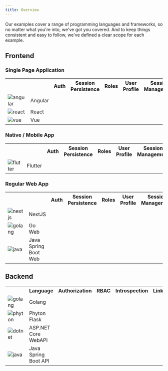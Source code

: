 ```yaml
---
title: Overview
---
```


Our examples cover a range of programming languages and frameworks, so no matter what you're into, we've got you covered.
And to keep things consistent and easy to follow, we've defined a clear scope for each example.

## Frontend

### Single Page Application

<table>
  <tr>
    <th></th>
    <th></th>
    <th>Auth</th>
    <th>Session Persistence</th>
    <th>Roles</th>
    <th>User Profile</th>
    <th>Session Management</th>
    <th>Logout</th>
    <th></th>
    <th></th>
  </tr>

  <tr>
    <td>
      <img style={{width: '100px'}} src="/docs/img/tech/angular.svg" alt="angular"/>
    </td>
    <td>Angular</td>
    <td><i class="las la-check"></i></td>
    <td><i class="las la-check"></i></td>
    <td><i class="las la-check"></i></td>
    <td><i class="las la-check"></i></td>
    <td><i class="las la-check"></i></td>
    <td><i class="las la-check"></i></td>
    <td><a href="https://github.com/zitadel/zitadel-angular" target="_blank"><i class="lab la-github"></i></a></td>
    <td><a href="./login/angular">Guide</a></td>
  </tr>
  <tr>
      <td>
        <img style={{width: '100px'}} src="/docs/img/tech/react.png" alt="react"/>
      </td>
      <td>React</td>
      <td><i class="las la-check"></i></td>
      <td><i class="las la-times"></i></td>
      <td><i class="las la-times"></i></td>
      <td><i class="las la-check"></i></td>
      <td><i class="las la-times"></i></td>
      <td><i class="las la-times"></i></td>
      <td><a href="https://github.com/zitadel/react-user-authentication" target="_blank"><i class="lab la-github"></i></a></td>
      <td><a href="./login/angular">Guide</a></td>
  </tr>
  <tr>
        <td>
          <img style={{width: '100px'}} src="/docs/img/tech/vue.svg" alt="vue"/>
        </td>
        <td>Vue</td>
        <td><i class="las la-times"></i></td>
        <td><i class="las la-times"></i></td>
        <td><i class="las la-times"></i></td>
        <td><i class="las la-times"></i></td>
        <td><i class="las la-times"></i></td>
        <td><i class="las la-times"></i></td>
        <td><a href="https://github.com/zitadel/zitadel/issues/5223" target="_blank"><i class="lab la-github"></i></a></td>
        <td></td>
    </tr>
</table>

### Native / Mobile App

<table>
  <tr>
    <th></th>
    <th></th>
    <th>Auth</th>
    <th>Session Persistence</th>
    <th>Roles</th>
    <th>User Profile</th>
    <th>Session Management</th>
    <th>Logout</th>
    <th></th>
    <th></th>
  </tr>

  <tr>
    <td>
      <img style={{width: '100px'}} src="/docs/img/tech/flutter.svg" alt="flutter"/>
    </td>
    <td>Flutter</td>
    <td><i class="las la-check"></i></td>
    <td><i class="las la-check"></i></td>
    <td><i class="las la-check"></i></td>
    <td><i class="las la-check"></i></td>
    <td><i class="las la-check"></i></td>
    <td><i class="las la-check"></i></td>
    <td><a href="https://github.com/zitadel/zitadel_flutter" target="_blank"><i class="lab la-github"></i></a></td>
    <td><a href="./login/flutter">Guide</a></td>
  </tr>
</table>


### Regular Web App

<table>
  <tr>
    <th></th>
    <th></th>
    <th>Auth</th>
    <th>Session Persistence</th>
    <th>Roles</th>
    <th>User Profile</th>
    <th>Session Management</th>
    <th>Logout</th>
    <th></th>
    <th></th>
  </tr>

   <tr>
      <td>
        <img style={{width: '100px'}} src="/docs/img/tech/nextjs.svg" alt="nextjs"/>
      </td>
      <td>NextJS</td>
      <td><i class="las la-check"></i></td>
      <td><i class="las la-check"></i></td>
      <td><i class="las la-check"></i></td>
      <td><i class="las la-check"></i></td>
      <td><i class="las la-check"></i></td>
      <td><i class="las la-check"></i></td>
      <td><a href="https://github.com/zitadel/zitadel-nextjs" target="_blank"><i class="lab la-github"></i></a></td>
      <td><a href="./login/nextjs">Guide</a></td>
    </tr>

  <tr>
    <td>
      <img style={{width: '100px'}} src="/docs/img/tech/golang.svg" alt="golang"/>
    </td>
    <td>Go Web</td>
    <td><i class="las la-times"></i></td>
    <td><i class="las la-times"></i></td>
    <td><i class="las la-times"></i></td>
    <td><i class="las la-times"></i></td>
    <td><i class="las la-times"></i></td>
    <td><i class="las la-times"></i></td>
    <td><a href="https://github.com/zitadel/zitadel_flutter" target="_blank"><i class="lab la-github"></i></a></td>
    <td><a href="./login/flutter">Guide</a></td>
  </tr>

  <tr>
      <td>
        <img style={{width: '100px'}} src="/docs/img/tech/java.svg" alt="java"/>
      </td>
      <td>Java Spring Boot Web</td>
      <td><i class="las la-check"></i></td>
      <td><i class="las la-check"></i></td>
      <td><i class="las la-check"></i></td>
      <td><i class="las la-check"></i></td>
      <td><i class="las la-check"></i></td>
      <td><i class="las la-check"></i></td>
      <td><a href="https://github.com/zitadel/zitadel-java" target="_blank"><i class="lab la-github"></i></a></td>
      <td></td>
    </tr>
</table>

## Backend

<table>
  <tr>
    <th></th>
    <th>Language</th>
    <th>Authorization</th>
    <th>RBAC</th>
    <th>Introspection</th>
    <th>Link</th>
    <th>Quicksstart</th>
    <th>SDK</th>
  </tr>
  <tr>
    <td>
      <img style={{width: '50px'}} src="/docs/img/tech/golang.svg" alt="golang"/>
    </td>
    <td>Golang</td>
    <td><i class="las la-check"></i></td>
    <td><i class="las la-check"></i></td>
    <td><i class="las la-check"></i></td>
    <td><a href="https://github.com/zitadel/zitadel-go" target="_blank"><i class="lab la-github"></i></a></td>
    <td><a href="./secure-api/go">Guide</a></td>
    <td><a href="https://github.com/zitadel/zitadel-go" target="_blank">SDK</a></td>
  </tr>
   <tr>
      <td>
        <img style={{width: '50px'}} src="/docs/img/tech/phyton.svg" alt="phyton"/>
      </td>
      <td>Phyton Flask</td>
      <td><i class="las la-check"></i></td>
      <td><i class="las la-check"></i></td>
      <td><i class="las la-check"></i></td>
      <td><a href="https://github.com/zitadel/example-api-python3-flask" target="_blank"><i class="lab la-github"></i></a></td>
      <td><a href="./secure-api/python-flask">Guide</a></td>
      <td><a href="https://github.com/zitadel/zitadel-go" target="_blank">SDKs</a></td>
    </tr>
     <tr>
          <td>
            <img style={{width: '50px'}} src="/docs/img/tech/dotnet.svg" alt="dotnet"/>
          </td>
          <td>ASP.NET Core WebAPI</td>
          <td><i class="las la-times"></i></td>
          <td><i class="las la-times"></i></td>
          <td><i class="las la-times"></i></td>
          <td></td>
          <td><a href="./call-zitadel-api/dot-net">Guide</a></td>
          <td><a href="https://github.com/smartive/zitadel-net">SDK</a></td>
        </tr>
    <tr>
      <td>
        <img style={{width: '50px'}} src="/docs/img/tech/java.svg" alt="java"/>
      </td>
      <td>Java Spring Boot API</td>
      <td><i class="las la-check"></i></td>
      <td><i class="las la-check"></i></td>
      <td><i class="las la-check"></i></td>
      <td><a href="https://github.com/zitadel/zitadel-java" target="_blank"><i class="lab la-github"></i></a></td>
      <td></td>
      <td></td>
    </tr>
</table>